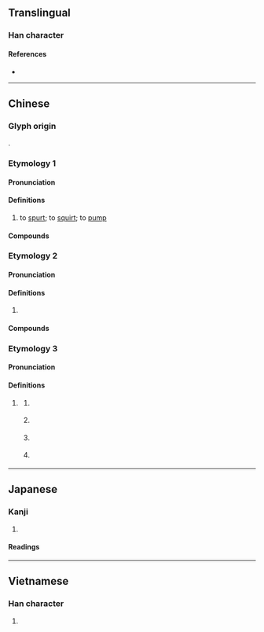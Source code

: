 {{also|喞}}
{{character info/new}}
==Translingual==

===Han character===
{{Han char|rn=30|rad=口|as=07|sn=10|four=67020|canj=RAIL|ids=⿰口即}}

====References====
* {{Han ref|kx=0201.121|hdz=10634.140|uh=5527|ud=21799}}

----

==Chinese==

===Glyph origin===
{{Han etym}}
{{Han compound|口|即|ls=psc|c1=s|c2=p|t1=mouth}}.

===Etymology 1===
{{zh-forms|t2=喞}}
{{rfe|zh|onomatopoeic?}}

====Pronunciation====
{{zh-pron
|m=唧
|m-s=
|c=zik1,zit1
|c-t=
|g=
|h=pfs=
|j=
|md=
|mn=ml:chit/xm:chek/qz:chiak
|mn_note=Xiamen, Quanzhou: chit - vernacular; chek/chiak - literary
|mn-t=ziag4/ziêg4
|w=
|x=
|mc=y
|oc=y
|cat=v
}}

====Definitions====
{{zh-hanzi}}

# to [[spurt]]; to [[squirt]]; to [[pump]]

====Compounds====
{{zh-der|唧筒|消火唧筒}}

===Etymology 2===
{{zh-forms|t2=喞}}

====Pronunciation====
{{zh-pron
|m=唧
|m-s=
|c=zik1,zek1
|c-t=
|g=
|h=pfs=chi̍t
|j=
|md=
|mn=ml:chit/xm:chek/qz:chiak
|mn_note=Xiamen, Quanzhou: chit - vernacular; chek/chiak - literary
|mn-t=ziag4/ziêg4
|w=
|x=
|mc=y
|oc=y
|cat=
}}

====Definitions====
{{zh-hanzi}}

# {{lb|zh|onomatopoeia}} {{rfdef|zh}}

====Compounds====
{{zh-der|哼唧|唧唧|唧噥|不唧𠺕|唧嘖|哼哼唧唧|唧溜|唧唧呱呱|啾啾唧唧|唧唧喳喳|唧唧啾啾|唧唧嘟嘟|唧咕|吧唧|咕咕唧唧|啾唧|唧嗾|唧唧噥噥|咕唧|唧唧咕咕|鬼鬼唧唧|蔫不唧}}

===Etymology 3===
{{zh-forms|t2=喞|alt=啫}}

====Pronunciation====
{{zh-pron
|c=zek1
|cat=part
}}

====Definitions====
{{zh-hanzi}}

# {{lb|zh|Cantonese}} {{n-g|Sentence-final [[particle]]:}}
## {{n-g|Used to persuade someone.}}
##: {{zh-x|唔好 理 佢 唧。|Just ignore him.|C}}
## {{n-g|Used to ask or question someone, often in an impatient tone.}}
##: {{zh-x|你 想 去 邊度 玩 唧？|So where do you want to hang out?|C}}
## {{n-g|Used in a tender tone to indicate endearment.}}
##: {{zh-x|隻 啤啤熊 好 得意 㗎 唧！|The teddy bear is so cute!|C}}
## {{n-g|Used to indicate gratefulness, usually used with {{zh-l|*好彩}}.}}
##: {{zh-x|好彩 褲袋{doi6-2} 仲 有 廿 蚊 唧。|Fortunately, there's still twenty dollars in my pocket.|C}}

----

==Japanese==

===Kanji===
{{ja-kanji|grade=|rs=口07}}

# {{rfdef|ja|sort=口07}}

====Readings====
{{ja-readings|goon=[[そく]] (soku), [[しち]] (shichi)|kanon=[[しょく]] (shoku), [[しつ]] (shitsu)|kun=[[かこつ]] (kakotsu)}}

----

==Vietnamese==

===Han character===
{{vi-hantu|[[tức]], [[cơ]]|rs=口07}}

# {{rfdef|vi}}
